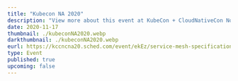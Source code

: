 ---
title: "Kubecon NA 2020"
description: "View more about this event at KubeCon + CloudNativeCon North America 2020 Virtual"
date: 2020-11-17
thumbnail: ./kubeconNA2020.webp
darkthumbnail: ./kubeconNA2020.webp
eurl: https://kccncna20.sched.com/event/ekEz/service-mesh-specifications-and-why-they-matter-in-your-deployment-lee-calcote-naveen-kumar-layer5
type: Event
published: true
upcoming: false
---
